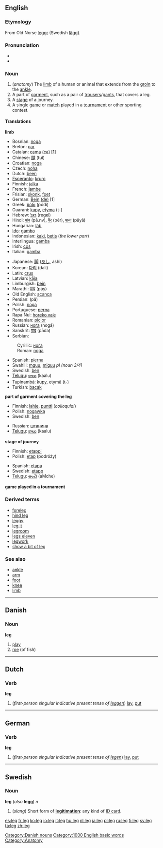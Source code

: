 ==English==

===Etymology===
From Old Norse [[leggr]] (Swedish [[lägg]]).

===Pronunciation===
* {{IPA|/lɛg/}}
*{{audio|en-us-leg.ogg|Audio (US)}}

===Noun===
{{en-noun}}

#(''anatomy'') The [[limb]] of a human or animal that extends from the [[groin]] to the [[ankle]].
# A part of [[garment]], such as a pair of [[trousers]]/[[pants]], that covers a leg.
# A [[stage]] of a journey.
# A single [[game]] or [[match]] played in a [[tournament]] or other sporting contest.

====Translations====
'''limb'''
{{top}}
*Bosnian: [[noga#Bosnian|noga]] {{f}}
*Breton: [[gar]] {{f}}
*Catalan: [[cama]] {{f}} [[:ca:cama|(ca)]] [1]
*Chinese: [[腿]] (tuǐ)
*Croatian: [[noga]]
*Czech: [[noha]]
*Dutch: [[been]] {{n}}
*[[Esperanto]]: [[kruro]]
*Finnish: [[jalka]]
*French: [[jambe]] {{f}}
*Frisian: [[skonk]], [[foet]]
*German: [[Bein]] {{n}} [[:de:Bein|(de)]] [1]
*Greek: [[πόδι]] (pódi) {{n}}
*Guarani: [[kupy]], [[etyma]] (t-)
*Hebrew: [[רגל]] (regel) {{f}}
*Hindi: [[पांव]] (pā.nv), [[पैर]] (pér), [[पाया]] (pāyā)
*Hungarian: [[láb]]
*[[Ido]]: [[gambo]]
*Indonesian: [[kaki]], [[betis]] (''the lower part'')
*Interlingua: [[gamba]]
*Irish: [[cos]] {{f}}
*Italian: [[gamba]] {{f}}
{{mid}}
*Japanese: [[脚]] ([[あし]], ashi)
*Korean: [[다리]] (dali)
*Latin: [[crus]] {{n}}
*Latvian: [[kāja]] {{f}}
*Limburgish: [[bein]] {{n}}
*Marathi: [[पाय]] (pāy)
*Old English: [[scanca]] {{m}}
*Persian: {{FAchar|[[پا]]}} (pâ)
*Polish: [[noga]] {{f}}
*Portuguese: [[perna]] {{f}}
*Rapa Nui: [[horeko va’e]]
*Romanian: [[picior]] {{n}}
*Russian: [[нога]] (nogá) {{f}}
*Sanskrit: [[पाद]] (pāda)
*Serbian:
:Cyrillic: [[нога#Serbian|нога]] {{f}}
:Roman: [[noga#Serbian|noga]] {{f}}
*Spanish: [[pierna]] {{f}}
*Swahili: [[mguu]], [[miguu]] ''pl (noun 3/4)''
*Swedish: [[ben#Swedish|ben]] {{n}}
*[[Telugu]]: [[కాలు]] (kaalu)
*Tupinambá: [[kupy]], [[etymã]] (t-)
*Turkish: [[bacak]]
{{bottom}}

'''part of garment covering the leg'''
{{top}}
*Finnish: [[lahje]], [[puntti]] (''colloquial'')
*Polish: [[nogawka]] {{f}}
*Swedish: [[ben#Swedish|ben]] {{n}}
{{mid}}
*Russian: [[штанина]] {{f}}
*[[Telugu]]: [[కాలు]] (kaalu)
{{bottom}}

'''stage of journey'''
{{top}}
*Finnish: [[etappi]]
*Polish: [[etap]] (podróży) {{m}}
{{mid}}
*Spanish: [[etapa]] {{f}}
*Swedish: [[etapp]] {{c}}
*[[Telugu]]: [[అంచె]] (aMche)
{{bottom}}

'''game played in a tournament'''
{{top}}
{{mid}}
{{bottom}}

===Derived terms===
*[[foreleg]]
*[[hind leg]]
*[[leggy]]
*[[leg it]]<!--slang: to run away-->
*[[legroom]]
*[[legs eleven]]
*[[legwork]]
*[[show a bit of leg]]

===See also===
*[[ankle]]
*[[arm]]
*[[foot]]
*[[knee]]
*[[limb]]

----
==Danish==

===Noun===
'''leg'''

#[[play]]
#[[roe]] (of fish)

[[Category:Danish nouns]]

----
==Dutch==

===Verb===
'''leg'''

#(''first-person singular indicative present tense of [[leggen]]'') [[lay]], [[put]]

----
==German==

===Verb===
'''leg'''

#(''first-person singular indicative present tense of [[legen]]'') [[lay]], [[put]]

----
==Swedish==

===Noun===
'''leg''' (''also'' '''legg''') ''n''

#(''slang'') Short form of '''[[legitimation]]''': any kind of [[ID card]].

[[Category:1000 English basic words]]
[[Category:Anatomy]]

[[es:leg]]
[[fr:leg]]
[[ko:leg]]
[[io:leg]]
[[it:leg]]
[[hu:leg]]
[[nl:leg]]
[[ja:leg]]
[[pl:leg]]
[[ru:leg]]
[[fi:leg]]
[[sv:leg]]
[[ta:leg]]
[[zh:leg]]
